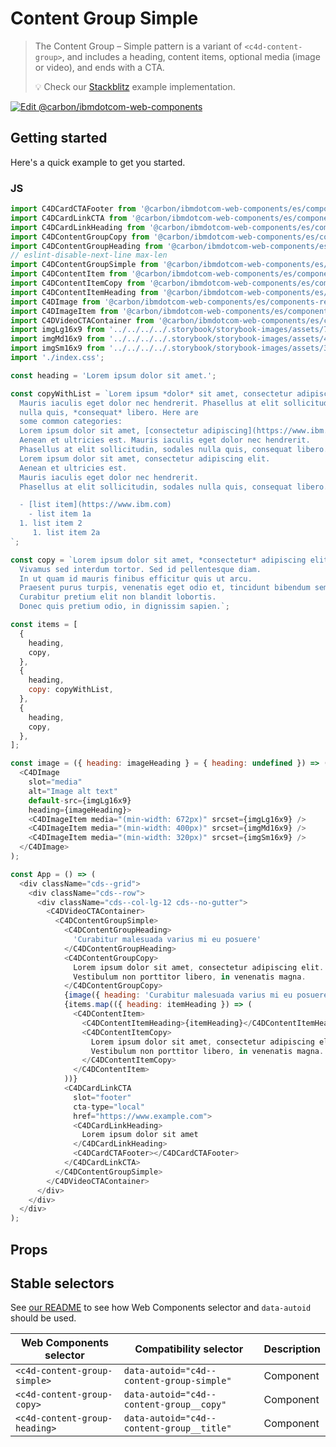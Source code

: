 
# Content Group Simple

> The Content Group – Simple pattern is a variant of `<c4d-content-group>`, and
> includes a heading, content items, optional media (image or video), and ends
> with a CTA.
>
> 💡 Check our
> [Stackblitz](https://stackblitz.com/github/carbon-design-system/carbon-for-ibm-dotcom/tree/main/packages/web-components/examples/stackblitz/components-react/content-group-simple)
> example implementation.

[![Edit @carbon/ibmdotcom-web-components](https://developer.stackblitz.com/img/open_in_stackblitz.svg)](https://stackblitz.com/github/carbon-design-system/carbon-for-ibm-dotcom/tree/main/packages/web-components/examples/stackblitz/components-react/content-group-simple)

## Getting started

Here's a quick example to get you started.

### JS

```js
import C4DCardCTAFooter from '@carbon/ibmdotcom-web-components/es/components-react/cta/card-cta-footer.js';
import C4DCardLinkCTA from '@carbon/ibmdotcom-web-components/es/components-react/cta/card-link-cta.js';
import C4DCardLinkHeading from '@carbon/ibmdotcom-web-components/es/components-react/card-link/card-link-heading.js';
import C4DContentGroupCopy from '@carbon/ibmdotcom-web-components/es/components-react/content-group/content-group-copy.js';
import C4DContentGroupHeading from '@carbon/ibmdotcom-web-components/es/components-react/content-group/content-group-heading.js';
// eslint-disable-next-line max-len
import C4DContentGroupSimple from '@carbon/ibmdotcom-web-components/es/components-react/content-group-simple/content-group-simple';
import C4DContentItem from '@carbon/ibmdotcom-web-components/es/components-react/content-item/content-item.js';
import C4DContentItemCopy from '@carbon/ibmdotcom-web-components/es/components-react/content-item/content-item-copy.js';
import C4DContentItemHeading from '@carbon/ibmdotcom-web-components/es/components-react/content-item/content-item-heading.js';
import C4DImage from '@carbon/ibmdotcom-web-components/es/components-react/image/image.js';
import C4DImageItem from '@carbon/ibmdotcom-web-components/es/components-react/image/image-item.js';
import C4DVideoCTAContainer from '@carbon/ibmdotcom-web-components/es/components-react/cta/video-cta-container.js';
import imgLg16x9 from '../../../../.storybook/storybook-images/assets/720/fpo--16x9--720x405--004.jpg';
import imgMd16x9 from '../../../../.storybook/storybook-images/assets/480/fpo--16x9--480x270--004.jpg';
import imgSm16x9 from '../../../../.storybook/storybook-images/assets/320/fpo--16x9--320x180--004.jpg';
import './index.css';

const heading = 'Lorem ipsum dolor sit amet.';

const copyWithList = `Lorem ipsum *dolor* sit amet, consectetur adipiscing elit. Aenean et ultricies est.
  Mauris iaculis eget dolor nec hendrerit. Phasellus at elit sollicitudin, sodales
  nulla quis, *consequat* libero. Here are
  some common categories:
  Lorem ipsum dolor sit amet, [consectetur adipiscing](https://www.ibm.com) elit.
  Aenean et ultricies est. Mauris iaculis eget dolor nec hendrerit.
  Phasellus at elit sollicitudin, sodales nulla quis, consequat libero.
  Lorem ipsum dolor sit amet, consectetur adipiscing elit.
  Aenean et ultricies est.
  Mauris iaculis eget dolor nec hendrerit.
  Phasellus at elit sollicitudin, sodales nulla quis, consequat libero.

  - [list item](https://www.ibm.com)
    - list item 1a
  1. list item 2
     1. list item 2a
`;

const copy = `Lorem ipsum dolor sit amet, *consectetur* adipiscing elit.
  Vivamus sed interdum tortor. Sed id pellentesque diam.
  In ut quam id mauris finibus efficitur quis ut arcu.
  Praesent purus turpis, venenatis eget odio et, tincidunt bibendum sem.
  Curabitur pretium elit non blandit lobortis.
  Donec quis pretium odio, in dignissim sapien.`;

const items = [
  {
    heading,
    copy,
  },
  {
    heading,
    copy: copyWithList,
  },
  {
    heading,
    copy,
  },
];

const image = ({ heading: imageHeading } = { heading: undefined }) => (
  <C4DImage
    slot="media"
    alt="Image alt text"
    default-src={imgLg16x9}
    heading={imageHeading}>
    <C4DImageItem media="(min-width: 672px)" srcset={imgLg16x9} />
    <C4DImageItem media="(min-width: 400px)" srcset={imgMd16x9} />
    <C4DImageItem media="(min-width: 320px)" srcset={imgSm16x9} />
  </C4DImage>
);

const App = () => (
  <div className="cds--grid">
    <div className="cds--row">
      <div className="cds--col-lg-12 cds--no-gutter">
        <C4DVideoCTAContainer>
          <C4DContentGroupSimple>
            <C4DContentGroupHeading>
              'Curabitur malesuada varius mi eu posuere'
            </C4DContentGroupHeading>
            <C4DContentGroupCopy>
              Lorem ipsum dolor sit amet, consectetur adipiscing elit.
              Vestibulum non porttitor libero, in venenatis magna.
            </C4DContentGroupCopy>
            {image({ heading: 'Curabitur malesuada varius mi eu posuere' })}
            {items.map(({ heading: itemHeading }) => (
              <C4DContentItem>
                <C4DContentItemHeading>{itemHeading}</C4DContentItemHeading>
                <C4DContentItemCopy>
                  Lorem ipsum dolor sit amet, consectetur adipiscing elit.
                  Vestibulum non porttitor libero, in venenatis magna.
                </C4DContentItemCopy>
              </C4DContentItem>
            ))}
            <C4DCardLinkCTA
              slot="footer"
              cta-type="local"
              href="https://www.example.com">
              <C4DCardLinkHeading>
                Lorem ipsum dolor sit amet
              </C4DCardLinkHeading>
              <C4DCardCTAFooter></C4DCardCTAFooter>
            </C4DCardLinkCTA>
          </C4DContentGroupSimple>
        </C4DVideoCTAContainer>
      </div>
    </div>
  </div>
);
```

## Props

<Props of={PropTypesRef} />

## Stable selectors

See
[our README](https://github.com/carbon-design-system/carbon-for-ibm-dotcom/tree/main/packages/web-components#stable-selectors-for-analytics-and-integratione2e-testing-in-web-components)
to see how Web Components selector and `data-autoid` should be used.

| Web Components selector       | Compatibility selector                    | Description |
| ----------------------------- | ----------------------------------------- | ----------- |
| `<c4d-content-group-simple>`  | `data-autoid="c4d--content-group-simple"` | Component   |
| `<c4d-content-group-copy>`    | `data-autoid="c4d--content-group__copy"`  | Component   |
| `<c4d-content-group-heading>` | `data-autoid="c4d--content-group__title"` | Component   |

<Description markdown={contributing} />
